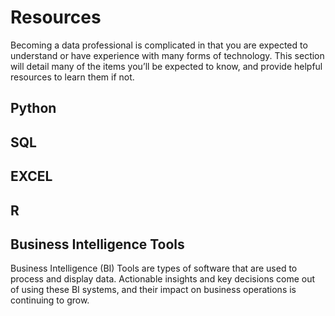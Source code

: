 # Resources {-#resources}

Becoming a data professional is complicated in that you are expected to understand or have experience with many forms of technology.  This section will detail many of the items you'll be expected to know, and provide helpful resources to learn them if not.

## Python {-#python}

## SQL {-#sql}

## EXCEL {-#excel}

## R {-#r}

## Business Intelligence Tools {-#business-intelligence-tools}

Business Intelligence (BI) Tools are types of software that are used to process and display data.  Actionable insights and key decisions come out of using these BI systems, and their impact on business operations is continuing to grow.
